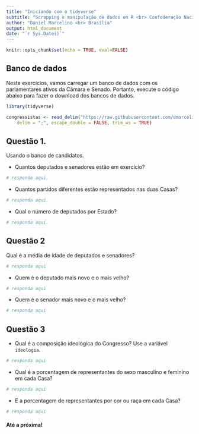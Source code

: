 ```yaml
---
title: "Iniciando com o tidyverse"
subtitle: "Scrapping e manipulação de dados em R <br> Confederação Nacional da Indústria - CNI"
author: "Daniel Marcelino <br> Brasília"
output: html_document
date: "`r Sys.Date()`"
---
```



```r
knitr::opts_chunk$set(echo = TRUE, eval=FALSE)
```


## Banco de dados

Neste exercícios, vamos carregar um banco de dados com os parlamentares ativos da Câmara e Senado. Portanto, execute o código abaixo para fazer o download dos bancos de dados. 

```r
library(tidyverse)

congressistas <- read_delim("https://raw.githubusercontent.com/dmarcelinobr/curso_r-cni/main/dados/brutos/congressistas_atuais.csv", 
    delim = ";", escape_double = FALSE, trim_ws = TRUE)


```

## Questão 1.

Usando o banco de candidatos. 

- Quantos deputados e senadores estão em exercício?

```r

# responda aqui.

```

- Quantos partidos diferentes estão representados nas duas Casas?

```r

# responda aqui.

```

- Qual o número de deputados por Estado?

```r
# responda aqui.

```



## Questão 2

Qual é a média de idade de deputados e senadores?

```r
# responda aqui
```

- Quem é o deputado mais novo e o mais velho?

```r
# responda aqui
```

- Quem é o senador mais novo e o mais velho?

```r
# responda aqui
```


## Questão 3 

- Qual é a composição ideológica do Congresso? Use a variável `ideologia`.

```r
# responda aqui
```


- Qual é a porcentagem de representantes do sexo masculino e feminino em cada Casa?

```r
# responda aqui
```


- E a porcentagem de representantes por cor ou raça em cada Casa?

```r
# responda aqui
```





#### Até a próxima!


